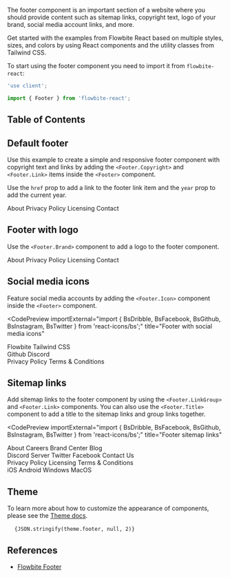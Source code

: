 
The footer component is an important section of a website where you should provide content such as sitemap links, copyright text, logo of your brand, social media account links, and more.

Get started with the examples from Flowbite React based on multiple styles, sizes, and colors by using React components and the utility classes from Tailwind CSS.

To start using the footer component you need to import it from `flowbite-react`:

```jsx
'use client';

import { Footer } from 'flowbite-react';
```

## Table of Contents

## Default footer

Use this example to create a simple and responsive footer component with copyright text and links by adding the `<Footer.Copyright>` and `<Footer.Link>` items inside the `<Footer>` component.

Use the `href` prop to add a link to the footer link item and the `year` prop to add the current year.

<CodePreview title="Default footer">
  <Footer container>
    <Footer.Copyright href="#" by="Flowbite™" year={2022} />
    <Footer.LinkGroup>
      <Footer.Link href="#">About</Footer.Link>
      <Footer.Link href="#">Privacy Policy</Footer.Link>
      <Footer.Link href="#">Licensing</Footer.Link>
      <Footer.Link href="#">Contact</Footer.Link>
    </Footer.LinkGroup>
  </Footer>
</CodePreview>

## Footer with logo

Use the `<Footer.Brand>` component to add a logo to the footer component.

<CodePreview title="Footer with logo">
  <Footer container>
    <div className="w-full text-center">
      <div className="w-full justify-between sm:flex sm:items-center sm:justify-between">
        <Footer.Brand
          href="https://flowbite.com"
          src="https://flowbite.com/docs/images/logo.svg"
          alt="Flowbite Logo"
          name="Flowbite"
        />
        <Footer.LinkGroup>
          <Footer.Link href="#">About</Footer.Link>
          <Footer.Link href="#">Privacy Policy</Footer.Link>
          <Footer.Link href="#">Licensing</Footer.Link>
          <Footer.Link href="#">Contact</Footer.Link>
        </Footer.LinkGroup>
      </div>
      <Footer.Divider />
      <Footer.Copyright href="#" by="Flowbite™" year={2022} />
    </div>
  </Footer>
</CodePreview>

## Social media icons

Feature social media accounts by adding the `<Footer.Icon>` component inside the `<Footer>` component.

<CodePreview
  importExternal="import { BsDribble, BsFacebook, BsGithub, BsInstagram, BsTwitter } from 'react-icons/bs';"
  title="Footer with social media icons"
>
  <Footer container>
    <div className="w-full">
      <div className="grid w-full justify-between sm:flex sm:justify-between md:flex md:grid-cols-1">
        <div>
          <Footer.Brand
            href="https://flowbite.com"
            src="https://flowbite.com/docs/images/logo.svg"
            alt="Flowbite Logo"
            name="Flowbite"
          />
        </div>
        <div className="grid grid-cols-2 gap-8 sm:mt-4 sm:grid-cols-3 sm:gap-6">
          <div>
            <Footer.Title title="about" />
            <Footer.LinkGroup col>
              <Footer.Link href="#">Flowbite</Footer.Link>
              <Footer.Link href="#">Tailwind CSS</Footer.Link>
            </Footer.LinkGroup>
          </div>
          <div>
            <Footer.Title title="Follow us" />
            <Footer.LinkGroup col>
              <Footer.Link href="#">Github</Footer.Link>
              <Footer.Link href="#">Discord</Footer.Link>
            </Footer.LinkGroup>
          </div>
          <div>
            <Footer.Title title="Legal" />
            <Footer.LinkGroup col>
              <Footer.Link href="#">Privacy Policy</Footer.Link>
              <Footer.Link href="#">Terms &amp; Conditions</Footer.Link>
            </Footer.LinkGroup>
          </div>
        </div>
      </div>
      <Footer.Divider />
      <div className="w-full sm:flex sm:items-center sm:justify-between">
        <Footer.Copyright href="#" by="Flowbite™" year={2022} />
        <div className="mt-4 flex space-x-6 sm:mt-0 sm:justify-center">
          <Footer.Icon href="#" icon={BsFacebook} />
          <Footer.Icon href="#" icon={BsInstagram} />
          <Footer.Icon href="#" icon={BsTwitter} />
          <Footer.Icon href="#" icon={BsGithub} />
          <Footer.Icon href="#" icon={BsDribbble} />
        </div>
      </div>
    </div>
  </Footer>
</CodePreview>

## Sitemap links

Add sitemap links to the footer component by using the `<Footer.LinkGroup>` and `<Footer.Link>` components. You can also use the `<Footer.Title>` component to add a title to the sitemap links and group links together.

<CodePreview
  importExternal="import { BsDribble, BsFacebook, BsGithub, BsInstagram, BsTwitter } from 'react-icons/bs';"
  title="Footer sitemap links"
>
  <Footer bgDark>
    <div className="w-full">
      <div className="grid w-full grid-cols-2 gap-8 px-6 py-8 md:grid-cols-4">
        <div>
          <Footer.Title title="Company" />
          <Footer.LinkGroup col>
            <Footer.Link href="#">About</Footer.Link>
            <Footer.Link href="#">Careers</Footer.Link>
            <Footer.Link href="#">Brand Center</Footer.Link>
            <Footer.Link href="#">Blog</Footer.Link>
          </Footer.LinkGroup>
        </div>
        <div>
          <Footer.Title title="help center" />
          <Footer.LinkGroup col>
            <Footer.Link href="#">Discord Server</Footer.Link>
            <Footer.Link href="#">Twitter</Footer.Link>
            <Footer.Link href="#">Facebook</Footer.Link>
            <Footer.Link href="#">Contact Us</Footer.Link>
          </Footer.LinkGroup>
        </div>
        <div>
          <Footer.Title title="legal" />
          <Footer.LinkGroup col>
            <Footer.Link href="#">Privacy Policy</Footer.Link>
            <Footer.Link href="#">Licensing</Footer.Link>
            <Footer.Link href="#">Terms &amp; Conditions</Footer.Link>
          </Footer.LinkGroup>
        </div>
        <div>
          <Footer.Title title="download" />
          <Footer.LinkGroup col>
            <Footer.Link href="#">iOS</Footer.Link>
            <Footer.Link href="#">Android</Footer.Link>
            <Footer.Link href="#">Windows</Footer.Link>
            <Footer.Link href="#">MacOS</Footer.Link>
          </Footer.LinkGroup>
        </div>
      </div>
      <div className="w-full bg-gray-700 px-4 py-6 sm:flex sm:items-center sm:justify-between">
        <Footer.Copyright href="#" by="Flowbite™" year={2022} />
        <div className="mt-4 flex space-x-6 sm:mt-0 sm:justify-center">
          <Footer.Icon href="#" icon={BsFacebook} />
          <Footer.Icon href="#" icon={BsInstagram} />
          <Footer.Icon href="#" icon={BsTwitter} />
          <Footer.Icon href="#" icon={BsGithub} />
          <Footer.Icon href="#" icon={BsDribbble} />
        </div>
      </div>
    </div>
  </Footer>
</CodePreview>

## Theme

To learn more about how to customize the appearance of components, please see the [Theme docs](/docs/customize/theme).

<pre className="language-tsx">
  <code>{JSON.stringify(theme.footer, null, 2)}</code>
</pre>

## References

- [Flowbite Footer](https://flowbite.com/docs/components/footer/)
